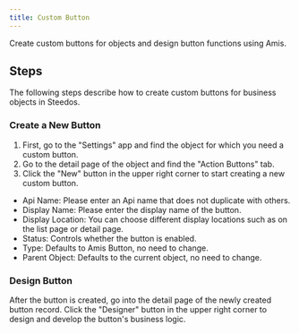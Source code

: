 ```yaml
---
title: Custom Button
---
```


Create custom buttons for objects and design button functions using Amis.

## Steps

The following steps describe how to create custom buttons for business objects in Steedos.

### Create a New Button

1. First, go to the "Settings" app and find the object for which you need a custom button.
2. Go to the detail page of the object and find the "Action Buttons" tab.
3. Click the "New" button in the upper right corner to start creating a new custom button.

- Api Name: Please enter an Api name that does not duplicate with others.
- Display Name: Please enter the display name of the button.
- Display Location: You can choose different display locations such as on the list page or detail page.
- Status: Controls whether the button is enabled.
- Type: Defaults to Amis Button, no need to change.
- Parent Object: Defaults to the current object, no need to change.

### Design Button

After the button is created, go into the detail page of the newly created button record. Click the "Designer" button in the upper right corner to design and develop the button's business logic.
